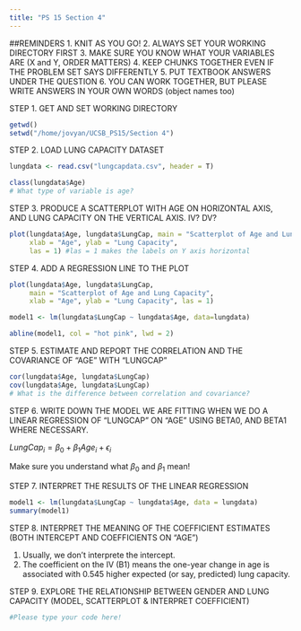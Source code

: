 ```yaml
---
title: "PS 15 Section 4"
---
```


##REMINDERS
1. KNIT AS YOU GO!
2. ALWAYS SET YOUR WORKING DIRECTORY FIRST
3. MAKE SURE YOU KNOW WHAT YOUR VARIABLES ARE (X and Y, ORDER MATTERS)
4. KEEP CHUNKS TOGETHER EVEN IF THE PROBLEM SET SAYS DIFFERENTLY
5. PUT TEXTBOOK ANSWERS UNDER THE QUESTION
6. YOU CAN WORK TOGETHER, BUT PLEASE WRITE ANSWERS IN YOUR OWN WORDS (object names too)

STEP 1. GET AND SET WORKING DIRECTORY
```r
getwd()
setwd("/home/jovyan/UCSB_PS15/Section 4")
```

STEP 2. LOAD LUNG CAPACITY DATASET
```r
lungdata <- read.csv("lungcapdata.csv", header = T)

class(lungdata$Age)
# What type of variable is age?
```

STEP 3. PRODUCE A SCATTERPLOT WITH AGE ON HORIZONTAL AXIS, AND LUNG CAPACITY ON THE VERTICAL AXIS. IV? DV?
```r
plot(lungdata$Age, lungdata$LungCap, main = "Scatterplot of Age and Lung Capacity",
     xlab = "Age", ylab = "Lung Capacity", 
     las = 1) #las = 1 makes the labels on Y axis horizontal 
```

STEP 4. ADD A REGRESSION LINE TO THE PLOT
```r
plot(lungdata$Age, lungdata$LungCap, 
     main = "Scatterplot of Age and Lung Capacity", 
     xlab = "Age", ylab = "Lung Capacity", las = 1)

model1 <- lm(lungdata$LungCap ~ lungdata$Age, data=lungdata)

abline(model1, col = "hot pink", lwd = 2)
```

STEP 5. ESTIMATE AND REPORT THE CORRELATION AND THE COVARIANCE OF "AGE" WITH "LUNGCAP"
```r
cor(lungdata$Age, lungdata$LungCap)
cov(lungdata$Age, lungdata$LungCap)
# What is the difference between correlation and covariance?
```

STEP 6. WRITE DOWN THE MODEL WE ARE FITTING WHEN WE DO A LINEAR REGRESSION OF "LUNGCAP" ON "AGE" USING BETA0, AND BETA1 WHERE NECESSARY.

$LungCap_i = \beta_0 + \beta_1Age_i + \epsilon_i$ 

Make sure you understand what $\beta_0$ and $\beta_1$ mean!

STEP 7. INTERPRET THE RESULTS OF THE LINEAR REGRESSION
```r
model1 <- lm(lungdata$LungCap ~ lungdata$Age, data = lungdata)
summary(model1)
```

STEP 8. INTERPRET THE MEANING OF THE COEFFICIENT ESTIMATES (BOTH INTERCEPT AND COEFFICIENTS ON "AGE") 

1. Usually, we don't interprete the intercept.  
2. The coefficient on the IV (B1) means the one-year change in age is associated with 0.545 higher expected (or say, predicted) lung capacity.

STEP 9. EXPLORE THE RELATIONSHIP BETWEEN GENDER AND LUNG CAPACITY (MODEL, SCATTERPLOT & INTERPRET COEFFICIENT)
```r
#Please type your code here!
```



